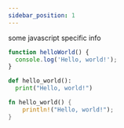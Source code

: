 ```yaml
---
sidebar_position: 1
---
```



<Tabs groupId="lang">
<TabItem value="js" label="JavaScript">

some javascript specific info

```js
function helloWorld() {
  console.log('Hello, world!');
}
```

</TabItem>
<TabItem value="py" label="Python">

```py
def hello_world():
  print("Hello, world!")
```

</TabItem>
<TabItem value="rust" label="Rust">

```rust
fn hello_world() {
    println!("Hello, world!");
}
```

</TabItem>
</Tabs>